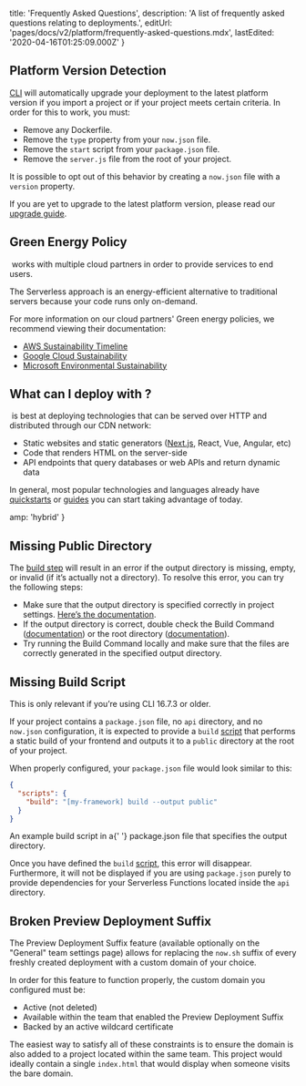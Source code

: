 
  title: 'Frequently Asked Questions',
  description: 'A list of frequently asked questions relating to deployments.',
  editUrl: 'pages/docs/v2/platform/frequently-asked-questions.mdx',
  lastEdited: '2020-04-16T01:25:09.000Z'
}

## Platform Version Detection

[<ProductShortName /> CLI](/download) will automatically upgrade your deployment to the latest platform version if you import a project or if your project meets certain criteria. In order for this to work, you must:

- Remove any Dockerfile.
- Remove the `type` property from your `now.json` file.
- Remove the `start` script from your `package.json` file.
- Remove the `server.js` file from the root of your project.

It is possible to opt out of this behavior by creating a `now.json` file with a `version` property.

If you are yet to upgrade to the latest platform version, please read our [upgrade guide](/guides/migrate-to-zeit-now/).

## Green Energy Policy

​<OrgName /> works with multiple cloud partners in order to provide services to end users.

The Serverless approach is an energy-efficient alternative to traditional servers because your code runs only on-demand.

For more information on our cloud partners' Green energy policies, we recommend viewing their documentation:

- [AWS Sustainability Timeline](https://aws.amazon.com/about-aws/sustainability/sustainability-timeline/)
- [Google Cloud Sustainability](https://cloud.google.com/sustainability/)
- [Microsoft Environmental Sustainability](https://www.microsoft.com/en-us/corporate-responsibility/sustainability)

## What can I deploy with <NameWrapper name={PRODUCT_NAME} />?

​<ProductName /> is best at deploying technologies that can be served over HTTP and distributed through our CDN network:

- Static websites and static generators ([Next.js](/guides/deploying-nextjs-with-now), React, Vue, Angular, etc)
- Code that renders HTML on the server-side
- API endpoints that query databases or web APIs and return dynamic data

In general, most popular technologies and languages already have [quickstarts](/docs/v2/introduction#quickstarts) or [guides](/guides) you can start taking advantage of today.


  amp: 'hybrid'
}

## Missing Public Directory

The [build step](/docs/v2/build-step) will result in an error if the output directory is missing, empty, or invalid (if it’s actually not a directory). To resolve this error, you can try the following steps:

- Make sure that the output directory is specified correctly in project settings. [Here’s the documentation](/docs/v2/build-step#output-directory).
- If the output directory is correct, double check the Build Command ([documentation](/docs/v2/build-step#build-command)) or the root directory ([documentation](/docs/v2/build-step#root-directory)).
- Try running the Build Command locally and make sure that the files are correctly generated in the specified output directory.

## Missing Build Script

<Note>
  This is only relevant if you’re using <ProductShortName /> CLI 16.7.3 or
  older.
</Note>

If your project contains a `package.json` file, no `api` directory, and no `now.json` configuration, it is expected to provide a `build` [script](https://docs.npmjs.com/misc/scripts) that performs a static build of your frontend and outputs it to a `public` directory at the root of your project.

When properly configured, your `package.json` file would look similar to this:

```json
{
  "scripts": {
    "build": "[my-framework] build --output public"
  }
}
```

<Caption>
  An example <InlineCode>build</InlineCode> script in a{' '}
  <InlineCode>package.json</InlineCode> file that specifies the output
  directory.
</Caption>

Once you have defined the `build` [script](https://docs.npmjs.com/misc/scripts), this error will disappear. Furthermore, it will not be displayed if you are using `package.json` purely to provide dependencies for your Serverless Functions located inside the `api` directory.

## Broken Preview Deployment Suffix

The Preview Deployment Suffix feature (available optionally on the "General" team settings page) allows for replacing the `now.sh` suffix of every freshly created deployment with a custom domain of your choice.

In order for this feature to function properly, the custom domain you configured must be:

- Active (not deleted)
- Available within the team that enabled the Preview Deployment Suffix
- Backed by an active wildcard certificate

The easiest way to satisfy all of these constraints is to ensure the domain is also added to a project located within the same team. This project would ideally contain a single `index.html` that would display when someone visits the bare domain.

